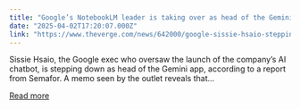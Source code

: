 ```yaml
---
title: "Google’s NotebookLM leader is taking over as head of the Gemini app"
date: "2025-04-02T17:20:07.000Z"
link: "https://www.theverge.com/news/642000/google-sissie-hsaio-stepping-down-notebooklm"
---
```


Sissie Hsaio, the Google exec who oversaw the launch of the company’s AI chatbot, is stepping down as head of the Gemini app, according to a report from Semafor. A memo seen by the outlet reveals that...

[Read more](https://www.theverge.com/news/642000/google-sissie-hsaio-stepping-down-notebooklm)
